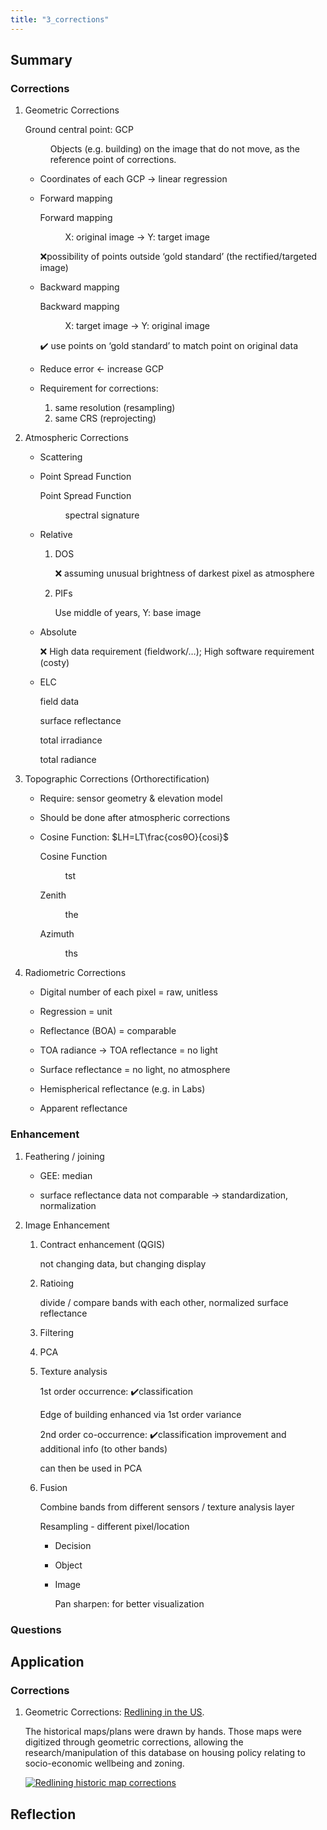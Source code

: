 ```yaml
---
title: "3_corrections"
---
```


## Summary

### Corrections

1.  Geometric Corrections

    Ground central point: GCP

    :   Objects (e.g. building) on the image that do not move, as the reference point of corrections.

    -   Coordinates of each GCP -\> linear regression

    -   Forward mapping

        Forward mapping

        :   X: original image -\> Y: target image

        ❌possibility of points outside 'gold standard' (the rectified/targeted image)

    -   Backward mapping

        Backward mapping

        :   X: target image -\> Y: original image

        ✔️ use points on 'gold standard' to match point on original data

    -   Reduce error \<- increase GCP

    -   Requirement for corrections:

        1.  same resolution (resampling)
        2.  same CRS (reprojecting)

2.  Atmospheric Corrections

    -   Scattering

    -   Point Spread Function

        Point Spread Function

        :   spectral signature

    ```{=html}
    <!-- -->
    ```
    -   Relative

        1.  DOS

            ❌ assuming unusual brightness of darkest pixel as atmosphere

        2.  PIFs

            Use middle of years, Y: base image

    -   Absolute

        ❌ High data requirement (fieldwork/...); High software requirement (costy)

    -   ELC

        field data

        surface reflectance

        total irradiance

        total radiance

3.  Topographic Corrections (Orthorectification)

    -   Require: sensor geometry & elevation model

    -   Should be done after atmospheric corrections

    ```{=html}
    <!-- -->
    ```
    -   Cosine Function: $LH=LT\frac{cosθO}{cosi}$

        Cosine Function 

        :   tst

        Zenith

        :   the

        Azimuth 

        :   ths

4.  Radiometric Corrections

    -   Digital number of each pixel = raw, unitless

    -   Regression = unit

    -   Reflectance (BOA) = comparable

    -   TOA radiance -\> TOA reflectance = no light

    -   Surface reflectance = no light, no atmosphere

    -   Hemispherical reflectance (e.g. in Labs)

    -   Apparent reflectance

### Enhancement 

1.  Feathering / joining

    -   GEE: median

    -   surface reflectance data not comparable -\> standardization, normalization

2.  Image Enhancement

    1.  Contract enhancement (QGIS)

        not changing data, but changing display

    2.  Ratioing

        divide / compare bands with each other, normalized surface reflectance

    3.  Filtering

    4.  PCA

    5.  Texture analysis

        1st order occurrence: ✔️classification

        Edge of building enhanced via 1st order variance

        2nd order co-occurrence: ✔️classification improvement and additional info (to other bands)

        can then be used in PCA

    6.  Fusion

        Combine bands from different sensors / texture analysis layer

        Resampling - different pixel/location

        -   Decision

        -   Object

        -   Image

            Pan sharpen: for better visualization

### Questions

## Application

### Corrections

1.  Geometric Corrections: [Redlining in the US](https://dsl.richmond.edu/panorama/redlining/#loc=11/42.366/-71.262&city=cambridge-ma).

    The historical maps/plans were drawn by hands. Those maps were digitized through geometric corrections, allowing the research/manipulation of this database on housing policy relating to socio-economic wellbeing and zoning.

    [![Redlining historic map corrections](image/redlining.png)](https://dsl.richmond.edu/panorama/redlining/#loc=11/42.366/-71.262&city=cambridge-ma)

## Reflection
